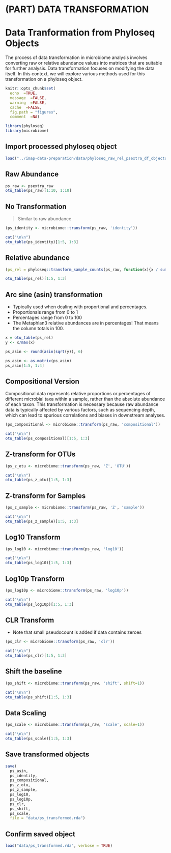# (PART) DATA TRANSFORMATION {-}

# Data Tranformation from Phyloseq Objects {#data-tarnsformation}

The process of data transformation in microbiome analysis involves converting raw or relative abundance values into matrices that are suitable for further analysis. Data transformation focuses on modifying the data itself. In this context, we will explore various methods used for this transformation on a phyloseq object.

```r
knitr::opts_chunk$set(
  echo  =TRUE,
  message  =FALSE,
  warning  =FALSE,
  cache  =FALSE,
  fig.path = "figures",
  comment  =NA)

library(phyloseq)
library(microbiome)
```



## Import processed phyloseq object
```r
load("../imap-data-preparation/data/phyloseq_raw_rel_psextra_df_objects.rda", verbose = TRUE) 

```

## Raw Abundance

```r
ps_raw <- psextra_raw
otu_table(ps_raw)[1:10, 1:10]

```

##  No Transformation

> Similar to raw abundance

```r
(ps_identity <- microbiome::transform(ps_raw, 'identity'))

cat("\n\n")
otu_table(ps_identity)[1:5, 1:3]

```

## Relative abundance

```r
(ps_rel = phyloseq::transform_sample_counts(ps_raw, function(x){x / sum(x)}))

otu_table(ps_rel)[1:5, 1:3]

```

## Arc sine (asin) transformation

- Typically used when dealing with proportional and percentages. 
- Proportionals range from 0 to 1
- Percentages range from 0 to 100
- The Metaphlan3 relative abundances are in percentages! That means the column totals in 100.

```r
x = otu_table(ps_rel)
y <- x/max(x)

ps_asin <- round(asin(sqrt(y)), 6)

ps_asin <- as.matrix(ps_asin)
ps_asin[1:5, 1:4]
```


## Compositional Version
Compositional data represents relative proportions or percentages of different microbial taxa within a sample, rather than the absolute abundance of each taxon. This transformation is necessary because raw abundance data is typically affected by various factors, such as sequencing depth, which can lead to spurious correlations and biases in downstream analyses.

```r
(ps_compositional <- microbiome::transform(ps_raw, 'compositional'))

cat("\n\n")
otu_table(ps_compositional)[1:5, 1:3]
```

## Z-transform for OTUs

```r
(ps_z_otu <- microbiome::transform(ps_raw, 'Z', 'OTU'))

cat("\n\n")
otu_table(ps_z_otu)[1:5, 1:3]
```

## Z-transform for Samples

```r
(ps_z_sample <- microbiome::transform(ps_raw, 'Z', 'sample'))

cat("\n\n")
otu_table(ps_z_sample)[1:5, 1:3]
```

## Log10 Transform

```r
(ps_log10 <- microbiome::transform(ps_raw, 'log10'))

cat("\n\n")
otu_table(ps_log10)[1:5, 1:3]
```

## Log10p Transform

```r
(ps_log10p <- microbiome::transform(ps_raw, 'log10p'))

cat("\n\n")
otu_table(ps_log10p)[1:5, 1:3]
```

## CLR Transform

- Note that small pseudocount is added if data contains zeroes
```r
(ps_clr <- microbiome::transform(ps_raw, 'clr'))

cat("\n\n")
otu_table(ps_clr)[1:5, 1:3]

```


## Shift the baseline

```r
(ps_shift <- microbiome::transform(ps_raw, 'shift', shift=1))

cat("\n\n")
otu_table(ps_shift)[1:5, 1:3]

```

## Data Scaling

```r
(ps_scale <- microbiome::transform(ps_raw, 'scale', scale=1))

cat("\n\n")
otu_table(ps_scale)[1:5, 1:3]

```

## Save transformed objects

```r
save(
  ps_asin, 
  ps_identity,
  ps_compositional, 
  ps_z_otu, 
  ps_z_sample, 
  ps_log10, 
  ps_log10p, 
  ps_clr, 
  ps_shift, 
  ps_scale, 
  file = "data/ps_transformed.rda")

```

## Confirm saved object

```r
load("data/ps_transformed.rda", verbose = TRUE)

```


